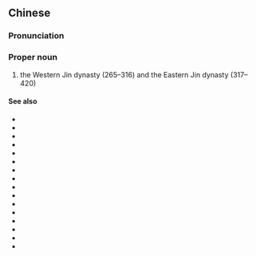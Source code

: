 {{also|两晋}}
==Chinese==
{{zh-forms|s=两晋}}

===Pronunciation===
{{zh-pron
|m=Liǎng-Jìn
|c=loeng5 zeon3
|cat=propn
}}

===Proper noun===
{{zh-proper noun}}

# the Western Jin dynasty (265–316) and the Eastern Jin dynasty (317–420)

====See also====
* {{zh-l|夏商周}}
* {{zh-l|春秋|tr=Chūnqiū}}
* {{zh-l|戰國}}
* {{zh-l|秦漢}}
* {{zh-l|兩漢}}
* {{zh-l|三國}}
* {{zh-l|十六國}}
* {{zh-l|南北朝|tr=Nánběicháo}}
* {{zh-l|隋唐}}
* {{zh-l|五代十國}}
* {{zh-l|兩宋}}
* {{zh-l|宋元}}
* {{zh-l|遼金}}
* {{zh-l|西夏}}
* {{zh-l|明清}}
* {{zh-l|晚清}}